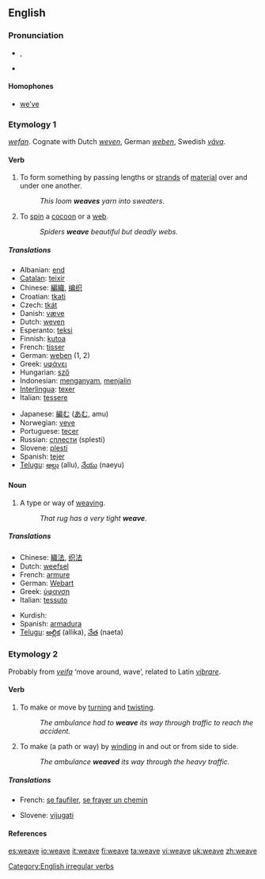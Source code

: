 ==English==

===Pronunciation===
*{{enPR|wēv}}, {{IPA|/wiːv/}}
*{{audio|en-us-weave.ogg|Audio (US)}}
*:{{rhymes|iːv}}

====Homophones====
*[[we've|we’ve]]

===Etymology 1===
{{OE.}} ''[[wefan]]''. Cognate with Dutch ''[[weven]]'', German ''[[weben]]'', Swedish ''[[väva]]''.

====Verb====
{{en-verb|weaves|weaving|wove|woven}}

# To form something by passing lengths or [[strand]]s of [[material]] over and under one another.
#: ''This loom '''weaves''' yarn into sweaters''.
# To [[spin]] a [[cocoon]] or a [[web]].
#: ''Spiders '''weave''' beautiful but deadly webs.''

=====Translations=====
{{trans-top|to weave}}
*Albanian: [[end]]
*[[Catalan]]: [[teixir]]
*Chinese: [[編織]], [[编织]]
*Croatian: [[tkati]]
*Czech: [[tkát]]
*Danish: [[væve]]
*Dutch: [[weven]]
*Esperanto: [[teksi]]
*Finnish: [[kutoa]]
*French: [[tisser]]
*German: [[weben]] (1, 2)
*Greek: [[υφάνει]]
*Hungarian: [[sző]]
*Indonesian: [[anyam|menganyam]], [[jalin|menjalin]]
*[[Interlingua]]: [[texer]]
*Italian: [[tessere]]
{{trans-mid}}
*Japanese: [[編む]] ([[あむ]], amu)
*Norwegian: [[veve]]
*Portuguese: [[tecer]]
*Russian: [[сплести]] (splesti)
*Slovene: [[plesti]]
*Spanish: [[tejer]]
*[[Telugu]]: [[అల్లు]] (allu), [[నేయు]] (naeyu)
{{trans-bottom}}

====Noun====
{{en-noun}}

# ­A type or way of [[weaving]].
#: ''That rug has a very tight '''weave'''.''

=====Translations=====
{{trans-top|a type or way of weaving}}
*Chinese: [[織法]], [[织法]]
*Dutch: [[weefsel]] {{n}}
*French: [[armure]] {{f}}
*German: [[Webart]] {{f}}
*Greek: [[ύφανση]] {{f}}
*Italian: [[tessuto]] {{m}}
{{trans-mid}}
*Kurdish: {{KUchar|[[چنین]]}}
*Spanish: [[armadura]]
*[[Telugu]]: [[అల్లిక]] (allika), [[నేత]] (naeta)
{{trans-bottom}}

===Etymology 2===
Probably from {{ON.}} ''[[veifa]]'' ‘move around, wave’, related to Latin ''[[vibrare]]''.

====Verb====
{{en-verb|weaves|weaving|wove|woven}}

# To make or move by [[turn]]ing and [[twist]]ing.
#: ''The ambulance had to '''weave''' its way through traffic to reach the accident.''
# To make (a path or way) by [[wind]]ing in and out or from side to side.
#: ''The ambulance '''weaved''' its way through the heavy traffic.''

=====Translations=====
{{trans-top|to weave}}
*French: [[se faufiler]], [[se frayer un chemin]]
{{trans-mid}}
*Slovene: [[vijugati]]
{{trans-bottom}}

====References====
{{R:Century 1911}}
{{R:Webster 1913}}

[[Category:English irregular verbs]]

[[es:weave]]
[[io:weave]]
[[it:weave]]
[[fi:weave]]
[[ta:weave]]
[[vi:weave]]
[[uk:weave]]
[[zh:weave]]